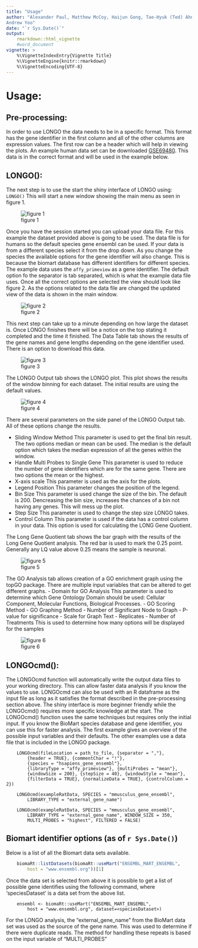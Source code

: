 ```yaml
---
title: "Usage"
author: "Alexander Paul, Matthew McCoy, Haijun Gong, Tae-Hyuk (Ted) Ahn, 
Andrew Yoo"
date: "`r Sys.Date()`"
output:
    rmarkdown::html_vignette
    #word_document
vignette: >
    %\VignetteIndexEntry{Vignette Title}
    %\VignetteEngine{knitr::rmarkdown}
    %\VignetteEncoding{UTF-8}
---
```

# Usage:

## Pre-processing:
In order to use LONGO the data needs to be in a specific format. This format
has the gene identifier in the first column and all of the other columns are 
expression values. The first row can be a header which will help in viewing the 
plots. An example human data set can be downloaded
[GSE69480](ftp://ftp.ncbi.nlm.nih.gov/geo/series/GSE69nnn/GSE69480/matrix).
This data is in the correct format and will be used in the example below. 
 
## LONGO():
The next step is to use the start the shiny interface of LONGO using: `LONGO()`
This will start a new window showing the main menu as seen in figure 1. 
  
![figure 1](../figures/01_main.png) 
  
  
  
  
Once you have the session started you can upload your data file. For this 
example
the dataset provided above is going to be used. The data file is for humans so
the default species gene ensembl can be used. If your data is from a different
species select it from the drop down. As you change the species the available
options for the gene identifier will also change. This is because the biomart
database has different identifiers for different species. The example data uses
the `affy_primeview` as a gene identifier. The default option fo the separator
is tab separated, which is what the example data file uses. Once all the correct
options are selected the view should look like figure 2. As the options related
to the data file are changed the updated view of the data is shown in the main
window.  
  
![figure 2](../figures/02_submit.png) 
  
  
  
  
This next step can take up to a minute depending on how large the dataset is.
Once LONGO finishes there will be a notice on the top stating it completed and 
the time it finished. The Data Table tab shows the results of the gene names
and gene lengths depending on the gene identifier used. There is an option to
download this data. 
  
![figure 3](../figures/03_data_table.png)
  
  
  
  
The LONGO Output tab shows the LONGO plot. This plot shows the results of the
window binning for each dataset. The initial results are using the default
values. 
  
![figure 4](../figures/04_LONGO_output.png) 
  
  
  
  
There are several parameters on the side panel of the LONGO Output tab. All of
these options change the results. 

- Sliding Window Method
    This parameter is used to get the final bin result. The two options median
    or mean can be used. The median is the default option which takes the median
    expression of all the genes within the window.
- Handle Multi Probes to Single Gene
    This parameter is used to reduce the number of gene identifiers which are
    for the same gene. There are two options the mean or the highest. 
- X-axis scale
    This parameter is used as the axis for the plots. 
- Legend Position
    This parameter changes the position of the legend. 
- Bin Size
    This parameter is used change the size of the bin. The default is 200.
    Dencreasing the bin size, increases the chances of a bin not having any
    genes. This will mess up the plot. 
- Step Size
    This parameter is used to change the step size LONGO takes.
- Control Column
    This parameter is used if the data has a control column in your data.
    This option is used for calculating the LONG Gene Quotient. 
 
The Long Gene Quotient tab shows the bar graph with the results of the Long
Gene Quotient analysis. The red bar is used to mark the 0.25 point. Generally
any LQ value above 0.25 means the sample is neuronal. 
  
![figure 5](../figures/05_LONGO_lq.png) 
  
  
  
  
The GO Analysis tab allows creation of a GO enrichment graph using the topGO
package. There are multiple input variables that can be altered to get different
graphs.
- Domain for GO Analysis
    This parameter is used to determine which Gene Ontology Domain should be
    used: Cellular Component, Molecular Functions, Biological Processes.
- GO Scoring Method
- GO Graphing Method
- Number of Significant Node to Graph
- P-value for significance 
- Scale for Graph Text
- Replicates 
- Number of Treatments
    This is used to determine how many options will be displayed for the samples
 
  
![figure 6](../figures/06_LONGO_go.png) 
  
  
  
  
## LONGOcmd():
The LONGOcmd function will automatically write the output data files to your
working directory. This can allow faster data analysis if you know the values
to use. LONGOcmd can also be used with an R dataframe as the input file as long
as it satisfies the format described in the pre-processing section above.
The shiny interface is more beginner friendly while the LONGOcmd()
requires more specific knowledge at the start. The LONGOcmd() function uses
the same techniques but requires only the initial input. If you know the BioMart
species database and gene identifier, you can use this for faster analysis.
The first example gives an overview of the possible input variables and their
defaults. The other examples use a data file that is included in the LONGO
package. 
```{}
    LONGOcmd(fileLocation = path_to_file, {separator = ","},
        {header = TRUE}, {commentChar = "!"},
        {species = "hsapiens_gene_ensembl"}, 
        {libraryType = "affy_primeview"}, {multiProbes = "mean"},
        {windowSize = 200}, {stepSize = 40}, {windowStyle = "mean"},
        {filterData = TRUE}, {normalizeData = TRUE}, {controlColumn = 2})
            
    LONGOcmd(exampleRatData, SPECIES = "mmusculus_gene_ensembl",
        LIBRARY_TYPE = "external_gene_name")
    
    LONGOcmd(exampleRatData, SPECIES = "mmusculus_gene_ensembl",
        LIBRARY_TYPE = "external_gene_name", WINDOW_SIZE = 350, 
        MULTI_PROBES = "highest", FILTERED = FALSE)
```


## Biomart identifier options (as of `r Sys.Date()`)
Below is a list of all the Biomart data sets available. 
```r
    biomaRt::listDatasets(biomaRt::useMart("ENSEMBL_MART_ENSEMBL", 
        host = "www.ensembl.org"))[1]
```

Once the data set is selected from above it is possible to get a list of
possible
gene identifies using the following command, where 'speciesDataset' is
a data set from the above list.
```{}
    ensembl <- biomaRt::useMart("ENSEMBL_MART_ENSEMBL", 
        host = "www.ensembl.org", dataset=<speciesDataset>)
```

For the LONGO analysis, the "external_gene_name" from the BioMart data set
was used as the source of the gene name. This was used to determine if there
were duplicate reads. The method for handling these repeats is based on the
input variable of "MULTI_PROBES"
